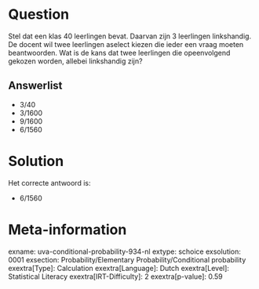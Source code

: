Question
========

Stel dat een klas 40 leerlingen bevat. Daarvan zijn 3 leerlingen
linkshandig. De docent wil twee leerlingen aselect kiezen die ieder een
vraag moeten beantwoorden. Wat is de kans dat twee leerlingen die
opeenvolgend gekozen worden, allebei linkshandig zijn?


Answerlist
----------

* 3/40
* 3/1600
* 9/1600
* 6/1560

Solution
========

Het correcte antwoord is: 

* 6/1560

Meta-information
================
exname: uva-conditional-probability-934-nl
extype: schoice
exsolution: 0001
exsection: Probability/Elementary Probability/Conditional probability
exextra[Type]: Calculation
exextra[Language]: Dutch
exextra[Level]: Statistical Literacy
exextra[IRT-Difficulty]: 2
exextra[p-value]: 0.59
